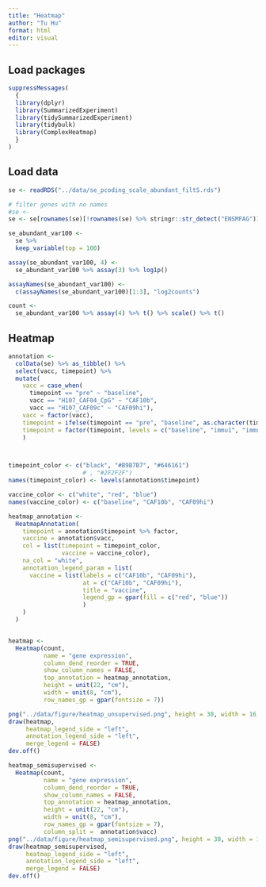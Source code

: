 ```yaml
---
title: "Heatmap"
author: "Tu Hu"
format: html
editor: visual
---
```


## Load packages

```r
suppressMessages(
  {
  library(dplyr)
  library(SummarizedExperiment)
  library(tidySummarizedExperiment)
  library(tidybulk)
  library(ComplexHeatmap)    
  }
)
```

## Load data

```r
se <- readRDS("../data/se_pcoding_scale_abundant_filtS.rds")

# filter genes with no names
#se <- 
se <- se[rownames(se)[!rownames(se) %>% stringr::str_detect("ENSMFAG")], ]


```

```r
se_abundant_var100 <- 
  se %>% 
  keep_variable(top = 100) 

assay(se_abundant_var100, 4) <- 
  se_abundant_var100 %>% assay(3) %>% log1p()

assayNames(se_abundant_var100) <- 
  c(assayNames(se_abundant_var100)[1:3], "log2counts")

count <- 
  se_abundant_var100 %>% assay(4) %>% t() %>% scale() %>% t()

```

## Heatmap

```r
annotation <- 
  colData(se) %>% as_tibble() %>% 
  select(vacc, timepoint) %>% 
  mutate(
    vacc = case_when(
      timepoint == "pre" ~ "baseline",
      vacc == "H107_CAF04_CpG" ~ "CAF10b",
      vacc == "H107_CAF09c" ~ "CAF09hi"),
    vacc = factor(vacc),
    timepoint = ifelse(timepoint == "pre", "baseline", as.character(timepoint)),
    timepoint = factor(timepoint, levels = c("baseline", "immu1", "immu2"))
    )



timepoint_color <- c("black", "#B9B7B7", "#646161")
                     # , "#2F2F2F")
names(timepoint_color) <- levels(annotation$timepoint)

vaccine_color <- c("white", "red", "blue")
names(vaccine_color) <- c("baseline", "CAF10b", "CAF09hi")

heatmap_annotation <- 
  HeatmapAnnotation(
    timepoint = annotation$timepoint %>% factor,
    vaccine = annotation$vacc,
    col = list(timepoint = timepoint_color,
               vaccine = vaccine_color),
    na_col = "white",
    annotation_legend_param = list(
      vaccine = list(labels = c("CAF10b", "CAF09hi"),
                     at = c("CAF10b", "CAF09hi"),
                     title = "vaccine",
                     legend_gp = gpar(fill = c("red", "blue"))
                     )
    )
  )


heatmap <- 
  Heatmap(count,
          name = "gene expression",
          column_dend_reorder = TRUE,
          show_column_names = FALSE,
          top_annotation = heatmap_annotation,
          height = unit(22, "cm"),
          width = unit(8, "cm"), 
          row_names_gp = gpar(fontsize = 7))
```

```r
png("../data/figure/heatmap_unsupervised.png", height = 30, width = 16, units = "cm", res = 600)
draw(heatmap, 
     heatmap_legend_side = "left",
     annotation_legend_side = "left", 
     merge_legend = FALSE)
dev.off()
```

```r
heatmap_semisupervised <- 
  Heatmap(count,
          name = "gene expression",
          column_dend_reorder = TRUE,
          show_column_names = FALSE,
          top_annotation = heatmap_annotation,
          height = unit(22, "cm"),
          width = unit(8, "cm"), 
          row_names_gp = gpar(fontsize = 7), 
          column_split =  annotation$vacc)
png("../data/figure/heatmap_semisupervised.png", height = 30, width = 17, units = "cm", res = 600)
draw(heatmap_semisupervised, 
     heatmap_legend_side = "left",
     annotation_legend_side = "left", 
     merge_legend = FALSE)
dev.off()
```
